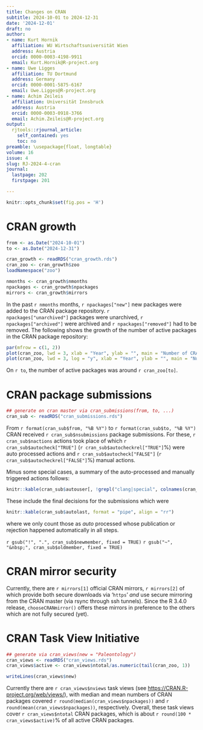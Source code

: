 ```yaml
---
title: Changes on CRAN
subtitle: 2024-10-01 to 2024-12-31
date: '2024-12-01'
draft: no
author:
- name: Kurt Hornik
  affiliation: WU Wirtschaftsuniversität Wien
  address: Austria
  orcid: 0000-0003-4198-9911
  email: Kurt.Hornik@R-project.org
- name: Uwe Ligges
  affiliation: TU Dortmund
  address: Germany
  orcid: 0000-0001-5875-6167
  email: Uwe.Ligges@R-project.org
- name: Achim Zeileis
  affiliation: Universität Innsbruck
  address: Austria
  orcid: 0000-0003-0918-3766
  email: Achim.Zeileis@R-project.org
output:
  rjtools::rjournal_article:
    self_contained: yes
    toc: no
preamble: \usepackage{float, longtable}
volume: 16
issue: 4
slug: RJ-2024-4-cran
journal:
  lastpage: 202
  firstpage: 201

---
```



```r
knitr::opts_chunk$set(fig.pos = 'H')
```

# CRAN growth

```r
from <- as.Date("2024-10-01")
to <- as.Date("2024-12-31")

cran_growth <- readRDS("cran_growth.rds")
cran_zoo <- cran_growth$zoo
loadNamespace("zoo")

nmonths <- cran_growth$nmonths
npackages <- cran_growth$npackages
mirrors <- cran_growth$mirrors
```

In the past `r nmonths` months, `r npackages["new"]` new packages were
added to the CRAN package repository. `r npackages["unarchived"]` packages
were unarchived, `r npackages["archived"]` were archived and 
`r npackages["removed"]` had to be removed. The following shows the
growth of the number of active packages in the CRAN package repository:

```r
par(mfrow = c(1, 2))
plot(cran_zoo, lwd = 3, xlab = "Year", ylab = "", main = "Number of CRAN Packages")
plot(cran_zoo, lwd = 3, log = "y", xlab = "Year", ylab = "", main = "Number of CRAN Packages (Log-Scale)")
```

\noindent On `r to`, the number of active packages was around `r cran_zoo[to]`.


<!--

# Changes in the CRAN Repository Policy

Start out from

```
cd ~/src/org/R-project/R-dev-web/CRAN/Policy
svn diff -r{2024-10-01}:{2024-12-31}
```

-->


# CRAN package submissions

```r
## generate on cran master via cran_submissions(from, to, ...)
cran_sub <- readRDS("cran_submissions.rds")
```

From `r format(cran_sub$from, "%B %Y")` to `r format(cran_sub$to, "%B %Y")`
CRAN received `r cran_sub$nsubmissions` package submissions.
For these, `r cran_sub$nactions` actions took place of which
`r cran_sub$autocheck["TRUE"]` (`r cran_sub$autocheckrel["TRUE"]`%) were auto processed actions and
`r cran_sub$autocheck["FALSE"]` (`r cran_sub$autocheckrel["FALSE"]`%) manual actions.

Minus some special cases, a summary of the auto-processed and manually
triggered actions follows:

```r
knitr::kable(cran_sub$autouser[, !grepl("clang|special", colnames(cran_sub$autouser))], format = "pipe")
```

These include the final decisions for the submissions which were

```r
knitr::kable(cran_sub$autolast, format = "pipe", align = "rr")
```

\noindent where we only count those as _auto_ processed whose publication or
rejection happened automatically in all steps.

`r gsub("!", ".", cran_sub$newmember, fixed = TRUE)`
`r gsub("~", "&nbsp;", cran_sub$oldmember, fixed = TRUE)`


# CRAN mirror security

Currently, there are `r mirrors[1]` official CRAN mirrors,
`r mirrors[2]` of which provide both
secure downloads via '`https`' _and_ use secure mirroring from the CRAN master
(via rsync through ssh tunnels). Since the R 3.4.0 release, `chooseCRANmirror()`
offers these mirrors in preference to the others which are not fully secured (yet).


# CRAN Task View Initiative

```r
## generate via cran_views(new = "Paleontology")
cran_views <- readRDS("cran_views.rds")
cran_views$active <- cran_views$ntotal/as.numeric(tail(cran_zoo, 1))
```

```r
writeLines(cran_views$new)
```

Currently there are `r cran_views$nviews` task views (see <https://CRAN.R-project.org/web/views/>),
with median and mean numbers of CRAN packages covered
`r round(median(cran_views$npackages))` and `r round(mean(cran_views$npackages))`, respectively.
Overall, these task views cover `r cran_views$ntotal` CRAN packages,
which is about `r round(100 * cran_views$active)`% of all active CRAN packages.
